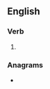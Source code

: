 {{also|pérorâtes}}
==English==

===Verb===
{{head|en|verb form}}

# {{en-third-person singular of|perorate}}

===Anagrams===
* {{anagrams|en|patereros|praetores|prætores}}